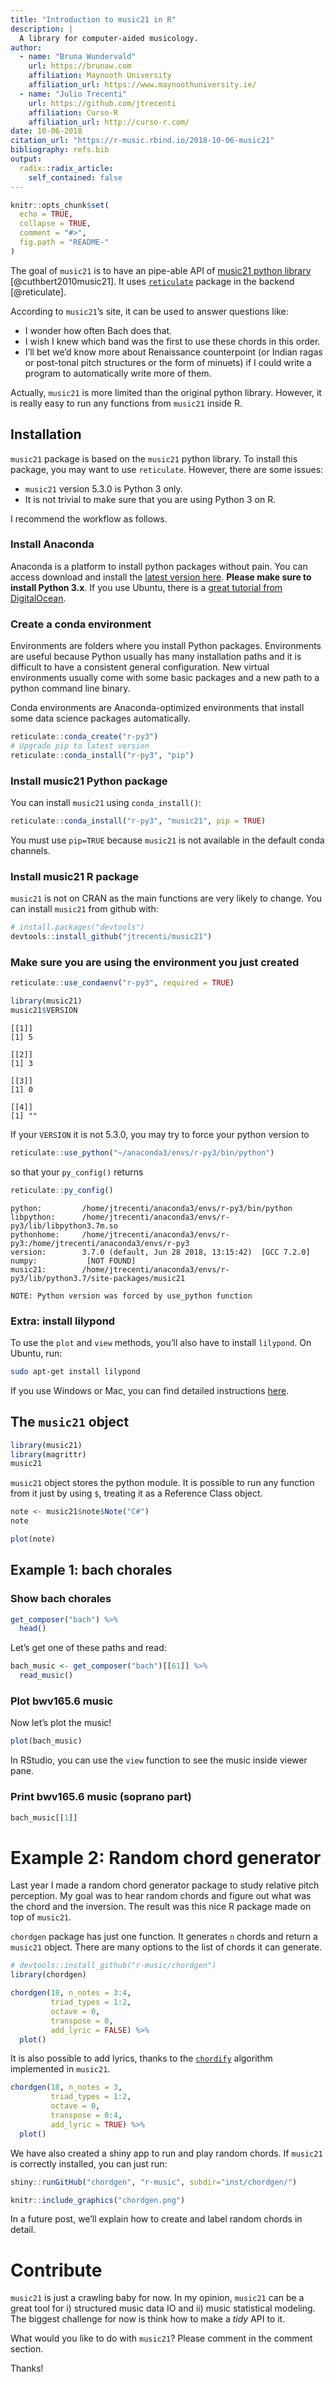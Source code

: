 ```yaml
---
title: "Introduction to music21 in R"
description: |
  A library for computer-aided musicology.
author:
  - name: "Bruna Wundervald"
    url: https://brunaw.com
    affiliation: Maynooth University
    affiliation_url: https://www.maynoothuniversity.ie/
  - name: "Julio Trecenti"
    url: https://github.com/jtrecenti
    affiliation: Curso-R
    affiliation_url: http://curso-r.com/
date: 10-06-2018
citation_url: "https://r-music.rbind.io/2018-10-06-music21"
bibliography: refs.bib
output:
  radix::radix_article:
    self_contained: false
---
```


```r
knitr::opts_chunk$set(
  echo = TRUE,
  collapse = TRUE,
  comment = "#>",
  fig.path = "README-"
)
```

The goal of `music21` is to have an pipe-able API of [music21 python library](http://web.mit.edu/music21/doc/index.html) [@cuthbert2010music21]. It uses [`reticulate`](https://github.com/rstudio/reticulate) package in the backend [@reticulate].

According to `music21`'s site, it can be used to answer questions like:

- I wonder how often Bach does that.
- I wish I knew which band was the first to use these chords in this order.
- I'll bet we'd know more about Renaissance counterpoint (or Indian ragas or post-tonal pitch structures or the form of minuets) if I could write a program to automatically write more of them.

Actually, `music21` is more limited than the original python library. However, it is really easy to run any functions from `music21` inside R.

## Installation

`music21` package is based on the `music21` python library. To install this package, you may want to use `reticulate`. However, there are some issues:

- `music21` version 5.3.0 is Python 3 only.
- It is not trivial to make sure that you are using Python 3 on R.

I recommend the workflow as follows.

### Install Anaconda

Anaconda is a platform to install python packages without pain. You can access download and install the [latest version here](https://www.anaconda.com/download/). **Please make sure to install Python 3.x**. If you use Ubuntu, there is a [great tutorial from DigitalOcean](https://www.digitalocean.com/community/tutorials/how-to-install-the-anaconda-python-distribution-on-ubuntu-16-04).

### Create a conda environment

Environments are folders where you install Python packages. Environments are useful because Python usually has many installation paths and it is difficult to have a consistent general configuration. New virtual environments usually come with some basic packages and a new path to a python command line binary.

Conda environments are Anaconda-optimized environments that install some data science packages automatically. 

```r
reticulate::conda_create("r-py3")
# Upgrade pip to latest version
reticulate::conda_install("r-py3", "pip")
```

### Install music21 Python package

You can install `music21` using `conda_install()`:

```r
reticulate::conda_install("r-py3", "music21", pip = TRUE)
```

You must use `pip=TRUE` because `music21` is not available in the default conda channels.


### Install music21 R package

`music21` is not on CRAN as the main functions are very likely to change. You can install `music21` from github with:

```r
# install.packages("devtools")
devtools::install_github("jtrecenti/music21")
```

### Make sure you are using the environment you just created

```r
reticulate::use_condaenv("r-py3", required = TRUE)
```

```r
library(music21)
music21$VERSION
```

    [[1]]
    [1] 5
    
    [[2]]
    [1] 3
    
    [[3]]
    [1] 0
    
    [[4]]
    [1] ""


If your `VERSION` it is not 5.3.0, you may try to force your python version to 

```r
reticulate::use_python("~/anaconda3/envs/r-py3/bin/python")
```

so that your `py_config()` returns

```r
reticulate::py_config()
```

    python:         /home/jtrecenti/anaconda3/envs/r-py3/bin/python
    libpython:      /home/jtrecenti/anaconda3/envs/r-py3/lib/libpython3.7m.so
    pythonhome:     /home/jtrecenti/anaconda3/envs/r-py3:/home/jtrecenti/anaconda3/envs/r-py3
    version:        3.7.0 (default, Jun 28 2018, 13:15:42)  [GCC 7.2.0]
    numpy:           [NOT FOUND]
    music21:        /home/jtrecenti/anaconda3/envs/r-py3/lib/python3.7/site-packages/music21
    
    NOTE: Python version was forced by use_python function


### Extra: install lilypond

To use the `plot` and `view` methods, you'll also have to install `lilypond`. On Ubuntu, run:

```bash
sudo apt-get install lilypond
```

If you use Windows or Mac, you can find detailed instructions [here](http://lilypond.org/download.html).

## The `music21` object

```r
library(music21)
library(magrittr)
music21
```

`music21` object stores the python module. It is possible to run any function from it just by using `$`, treating it as a Reference Class object.

```r
note <- music21$note$Note("C#")
note
```

```r
plot(note)
```

## Example 1: bach chorales

### Show bach chorales

```r
get_composer("bach") %>% 
  head()
```

Let's get one of these paths and read:

```r
bach_music <- get_composer("bach")[[61]] %>% 
  read_music()
```

### Plot bwv165.6 music

Now let's plot the music!

```r
plot(bach_music)
```

In RStudio, you can use the `view` function to see the music inside viewer pane.

### Print bwv165.6 music (soprano part)

```r
bach_music[[1]]
```

# Example 2: Random chord generator

Last year I made a random chord generator package to study relative pitch perception. My goal was to hear random chords and figure out what was the chord and the inversion. The result was this nice R package made on top of `music21`.

`chordgen` package has just one function. It generates `n` chords and return a `music21` object. There are many options to the list of chords it can generate.

```r
# devtools::install_github("r-music/chordgen")
library(chordgen)

chordgen(18, n_notes = 3:4, 
         triad_types = 1:2, 
         octave = 0, 
         transpose = 0, 
         add_lyric = FALSE) %>% 
  plot()
```

It is also possible to add lyrics, thanks to the [`chordify`](http://web.mit.edu/music21/doc/usersGuide/usersGuide_09_chordify.html#usersguide-09-chordify) algorithm implemented in `music21`.

```r
chordgen(18, n_notes = 3, 
         triad_types = 1:2, 
         octave = 0, 
         transpose = 0:4, 
         add_lyric = TRUE) %>% 
  plot()
```

We have also created a shiny app to run and play random chords. If `music21` is correctly installed, you can just run:

```r
shiny::runGitHub("chordgen", "r-music", subdir="inst/chordgen/")
```


```r
knitr::include_graphics("chordgen.png")
```


In a future post, we'll explain how to create and label random chords in detail.

# Contribute

`music21` is just a crawling baby for now. In my opinion, `music21` can be a great tool for i) structured music data IO and ii) music statistical modeling. The biggest challenge for now is think how to make a *tidy* API to it.

What would you like to do with `music21`? Please comment in the comment section.

Thanks!